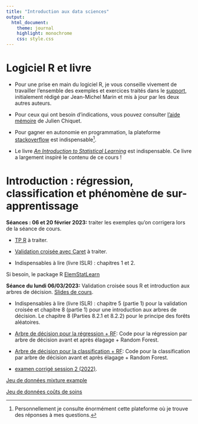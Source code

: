 ```yaml
---
title: "Introduction aux data sciences"
output:
  html_document:
    theme: journal
    highlight: monochrome
    css: style.css
---
```


# Logiciel R et livre


- Pour une prise en main du logiciel R, je vous conseille vivement de travailler l'ensemble des exemples et exercices traités dans le [support](http://masedki.github.io/enseignements/pdfs/Introduction_to_R.pdf), initialement rédigé par Jean-Michel Marin et mis à jour par les deux autres auteurs.

- Pour ceux qui ont besoin d'indications, vous pouvez consulter [l'aide mémoire](http://masedki.github.io/enseignements/pdfs/RCarte_Commandes-R.pdf) de Julien Chiquet.

- Pour gagner en autonomie en programmation, la plateforme [stackoverflow](https://stackoverflow.com/) est indispensable^[Personnellement je consulte énormément cette plateforme où je trouve des réponses à mes questions.].

<!-- - [Support de cours](http://masedki.github.io/enseignements/pdfs/notes.pdf) (évolutif) à lire. Ce support couvre -->

<!--     - Introduction aux deux problèmes d'apprentissage : classification et régression -->

<!--     - Phénomène de sur-apprentissage -->

<!--     - Régression linéaire et régularisation -->

<!--     - Régression logistique et régularisation -->


<!-- - La troisième partie des [slides](http://masedki.github.io/enseignements/pdfs/arbres.pdf) servent de supports des séances de cours sur les arbres de décision. Les slides couvrent -->

<!--     - Arbre de décision unique pour la régression -->

<!--     - Procédure d'élagage -->

<!--     - Arbre de décision unique pour la classification -->

- Le livre [*An Introduction to Statistical Learning*](http://masedki.github.io/enseignements/pdfs/ISLR.pdf) est indispensable. Ce livre a largement inspiré le contenu de ce cours !

# Introduction : régression, classification et phénomène de sur-apprentissage


**Séances : 06 et 20 février 2023:** traiter les exemples qu'on corrigera lors de la séance de cours. 

- [TP R](http://masedki.github.io/enseignements/rcode/code_intro.R) à traiter.

- [Validation croisée avec Caret](http://masedki.github.io/enseignements/rcode/validation_croisee_knn.R) à traiter.

- Indispensables à lire (livre ISLR) : chapitres 1 et 2. 

Si besoin, le package R [ElemStatLearn](http://masedki.github.io/enseignements/rcode/ElemStatLearn_2015.6.26.2.tar.gz)


**Séance du lundi 06/03/2023:** Validation croisée sous R et introduction aux arbres de décision. [Slides de cours](http://masedki.github.io/enseignements/pdfs/arbres.pdf).

- Indispensables à lire (livre ISLR) : chapitre 5 (partie 1) pour la validation croisée et chapitre 8 (partie 1) pour une introduction aux arbres de décision.  Le chapitre 8 (Parties 8.2.1 et 8.2.2) pour le principe des forêts aléatoires. 
- [Arbre de décision pour la régression + RF](http://masedki.github.io/enseignements/rcode/reg_trees.R): Code pour la régression par arbre de décision avant et après élagage  + Random Forest.

- [Arbre de décision pour la classification + RF](http://masedki.github.io/enseignements/rcode/classif_trees.R): Code pour la classification par arbre de décision avant et après élagage  + Random Forest.


- [examen corrigé session 2 (2022)](http://masedki.github.io/enseignements/pdfs/m1sp/cs2_22.pdf).


<!-- # Régression : moindres carrés pour l'estimation des paramètres et choix de modèles -->

<!-- - **Séance du vendredi 14/02/2020:** lire la partie régression des [notes](http://masedki.github.io/enseignements/pdfs/notes.pdf) et traiter la partie 4.2 qu'on corrigera en cours. Attention la partie régression de ces notes ne peut constituer un cours abouti de modèle linéaire. [Code R](http://masedki.github.io/enseignements/rcode/code_reg_ridge_lasso_enet.R) : détails des exemples traités. -->

<!-- Lecture conseillée : Les parties 3.1 et 3.2 du [livre](http://masedki.github.io/enseignements/pdfs/ISLR.pdf)   *An Introduction to Statistical Learning* sont indispensables pour l'assimilation des fondements des modèles linéaires et en particulier la partie inférence statistique.^[Pour l'inférence statistique, penser aux tests et intervalles de confiance pour les paramètres de régression.] -->

<!-- # Méthodes de régularisation : ridge, lasso et elasticnet -->

<!-- - **Séance du vendredi 14/02/2020:** lire les parties régularisation ridge, lasso et -->
<!-- elasticnet. Traiter les exemples autour du jeu de données du cancer de la prostate. [Code R](http://masedki.github.io/enseignements/rcode/code_reg_ridge_lasso_enet.R): ridge, lasso et elasticnet sur le jeu de données Prostate. -->

<!-- Lecture fortement conseillée : chapitre 6. du livre *An Introduction to Statistical Learning*. -->

<!-- - **Séance du vendredi 21/02/2020: (si le temps le permet)**   Méthodes de régularisation en régression logistique.  Traiter l'exemple  *Sélection de variables en régression logistique : jeu de données Breast Cancer* page 33. -->

<!-- [Code R 1](http://masedki.github.io/enseignements/rcode/code_logit_enet.R): Code pour la régression logistique et régression logistique avec régularisation elasticnet. -->



<!-- [Code R 2](http://masedki.github.io/enseignements/rcode/classif_image_logit_enet.R): Code pour la régression logistique avec régularisation elasticnet pour la classifiction d'images. (attention le code est très lent donc je vais déposer les résultats rapidement après calcul sur un serveur).  -->


<!-- # Arbres de décision : régression -->
<!-- - **Séance du vendredi 19/02/2021:**  Arbres de décision unique : supports de cours disponibles [ici](http://masedki.github.io/enseignements/pdfs/arbres_agregation_m1.pdf). -->


<!-- [Code R](http://masedki.github.io/enseignements/rcode/rpart_insurance.R): Code pour la régression par arbre de décision avant et après élagage et comparaison avec le régression avec régularisation elasticnet. Attention : présence de données catégorielles donc traitement particulier pour l'elasticnet (voir lignes 40 et 41 du code). -->

<!-- Lecture conseillée : Lecture de la partie 8.1 et Lab de la partie 8.3.1 du livre *An Introduction to Statistical Learning*. -->


<!-- # Arbres de décision : classification -->

<!-- **Séance du mercredi 26/02/2021:** classification par arbre de décision. -->

<!-- [Code R](http://masedki.github.io/enseignements/rcode/rpart_pima.R): Code pour la classification par arbre de décision avant et après élagage et comparaison avec le régression logistique avec régularisation elasticnet. -->

<!-- Lecture conseillée : Lecture de la partie 8.1 et  Lab de la partie 8.3.2 du livre *An Introduction to Statistical Learning*. -->




<!-- # Méthodes de régularisation : ridge, lasso et elasticnet -->

<!-- **Séance du vendredi 05/03/2021:** lire les parties régularisation ridge, lasso et -->
<!-- elasticnet. Traiter les exemples autour du jeu de données du cancer de la prostate. [Code R](http://masedki.github.io/enseignements/rcode/code_reg_ridge_lasso_enet.R): ridge, lasso et elasticnet sur le jeu de données Prostate.  -->


<!-- **Séance du vendredi 12/03/2021:**   Méthodes de régularisation en régression logistique.  Traiter l'exemple  *Sélection de variables en régression logistique : jeu de données Breast Cancer* page 33. -->

<!-- [Code R](http://masedki.github.io/enseignements/rcode/code_logit_enet.R): Code pour la régression logistique et régression logistique avec régularisation elasticnet. -->


<!-- # [Examen de seconde session à rendre avant le 07/09/2020](http://masedki.github.io/enseignements/cc2.html)  -->

<!-- # Projet  : Utilisation de la librairie caret (sixième partie des notes)   -->

<!-- À rendre au plus tard le dimanche 2 juin à 23h par mail avec un fichier .R ou .rmd contenant le code et les réponses en commentaire. Mettre les affichages de vos résultats en commentaire -->
<!-- dans votre script. Les affichages des résultats me permettront de comprendre les conclusions et les réponses. -->
<!-- [corrigé](http://masedki.github.io/enseignements/cc_correction.html) -->


<!-- [Examen](http://masedki.github.io/enseignements/pdfs/s1_2021.pdf) du 08 juin 2021 -->


<!-- # [Projet pour la seconde session](http://masedki.github.io/enseignements/pdfs/cc2.pdf) à rendre au plus tard le 03/09/2019 à 23h.  -->

[Jeu de données mixture example](https://masedki.github.io/enseignements/datasets/mixture_example.rda)
<!-- [Jeu de données mnist aplati !](http://masedki.github.io/enseignements/datasets/mnist_flatten.rda) -->

[Jeu de données coûts de soins](http://masedki.github.io/enseignements/datasets/insurance.rda)

<!-- [Jeu de données crédit](http://masedki.github.io/enseignements/datasets/credit.rda) -->

<!-- [Jeu de données spams](http://masedki.github.io/enseignements/datasets/dataspam.rda) -->

<!-- [Projet pour le parcours MSP/ES](http://masedki.github.io/enseignements/pdfs/mspes.pdf) -->